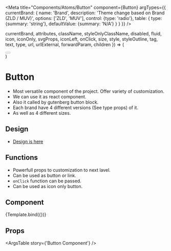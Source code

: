 
<Meta
  title="Components/Atoms/Button"
  component={Button}
  argTypes={{
    currentBrand: {
      name: 'Brand',
      description: 'Theme change based on Brand (ZLD / MUV)',
      options: ['ZLD', 'MUV'],
      control: {type: 'radio'},
      table: {
        type: {summary: 'string'},
        defaultValue: {summary: 'N/A'}
      }
    }
  }}
/>

  currentBrand,
  attributes,
  className,
  styleOnlyClassName,
  disabled,
  fluid,
  icon,
  iconOnly,
  svgProps,
  iconLeft,
  onClick,
  size,
  style,
  styleOutline,
  tag,
  text,
  type,
  url,
  urlExternal,
  forwardParam,
  children
}) => (
  <div className={`py-10 ${currentBrand == BRAND.MUV ? 'theme-muv' : 'theme-zld'} ${styleOutline && type === 'action' ? 'rounded bg-green' : ''}`}>
    <Button
      currentBrand={currentBrand}
      attributes={attributes}
      className={className}
      styleOnlyClassName={styleOnlyClassName}
      disabled={disabled}
      fluid={fluid}
      onClick={onClick}
      size={size}
      style={style}
      styleOutline={styleOutline}
      tag={tag}
      text={text}
      type={type}
      url={url}
      urlExternal={urlExternal}
      forwardParam={forwardParam}
      children={children}
    />
  </div>
)

# Button

- Most versatile component of the project. Offer variety of customization.
- We can use it as react component.
- Also it called by gutenberg button block.
- Each brand have 4 different versions (See type props) of it.
- As well as 4 different sizes.

## Design

- [Design is here](https://www.figma.com/file/AqGeBrT86Lc4PIZzcPw9R8/Brand-UI-Working-Project?type=design&node-id=22%3A1815&mode=design&t=m2Bbd5R44QvjsaVj-1)

## Functions

- Powerfull props to customization to next lavel.
- Can be used as button or link.
- `onClick` function can be passed.
- Can be used as icon only button.

## Component

<Canvas>
  <Story
    name="Button Component"
    args={{
      currentBrand: 'ZLD',
      text: 'Press Me',
      type: 'primary',
      size: 'md',
      styleOutline: false,
      url: 'https://example.com',
      urlExternal: false,
      tag: 'button',
      fluid: false,
      className: 'mx-8',
      styleOnlyClassName: false,
      disabled: false,
      attributes: {
        'aria-expanded': true,
        'aria-hidden': false
      }
    }}
  >
    {Template.bind({})}
  </Story>
</Canvas>

## Props

<ArgsTable story={'Button Component'} />
